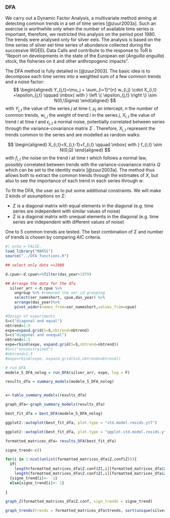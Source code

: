 ### DFA

We carry out a Dynamic Factor Analysis, a multivariate
method aiming at detecting common trends in a set of time series [@zuur2003a].
Such an exercise is worthwhile only when the number of available time series is important, 
therefore, we restricted this analysis on the period post 1980. The trends were analysed only for 
silver eels. The analysis is based on the time series of silver eel 
time series of abundance collected during the successive WGEEL Data Calls and 
contribute to the response to ToR b “Report on developments in the state of the European eel
(*Anguilla anguilla*) stock, the fisheries on it and other anthropogenic impacts”.

The DFA method is fully detailed in [@zuur2003]. The basic idea is to decompose each time series into a weighted sum of a few common trends and a noise factor:
$$
\begin{aligned}
Y_{j,t}=\mu_j + \sum_{i=1}^{n} w_{i,j} \cdot X_{i,t} +\epsilon_{j,t} \qquad \mbox{ with } \left \{ \epsilon_{j,t} \right \}  \sim N(0,\Sigma)
\end{aligned}
$$
with $Y_{j, t}$ the value of the series $j$ at time $t$, $\mu_j$ an intercept, $n$ the number of common trends, $w_{i, j}$ the weight of trend $i$ in the series $j$, $X_{i,t}$ the value of trend $i$ at time $t$ and $\epsilon_{j,t}$ a normal noise, potentially correlated between series through the variance-covariance matrix $\Sigma$ . Therefore, $X_{i,t}$ represent the trends common to the series and are modelled as random walks:

$$
\begin{aligned}
X_{i,t}=X_{i,t-1}+f_{i,t} \qquad \mbox{ with } f_{i,t} \sim N(0,Q)
\end{aligned}
$$
with $f_{i,t}$ the noise on the trend $i$ at time $t$ which follows a normal law, possibly correlated between trends with the variance-covariance matrix $Q$ which can be set to the identity matrix [@zuur2003a].
The method thus allows both to extract the common trends through the estimates of $X$, but also to see the importance of each trend in each series through $w$.

To fit the DFA, the user as to put some additional constraints. We will make 2 kinds of assumptions on $\Sigma$:

* $\Sigma$ is a diagonal matrix with equal elements in the diagonal (e.g. time series are independent with similar values of noise)
* $\Sigma$ is a diagonal matrix with unequal elements in the diagonal (e.g. time series are independent with different values of noise)


One to 5 common trends are tested. The best combination of $\Sigma$ and number of trends is chosen by comparing AIC criteria. 

```r
#| echo = FALSE,
load_library("MARSS")
source("../DFA_functions.R")
```


```r

## select only data =>1980

d.cpue<-d.cpue%>%filter(das_year>1979)

## Arrange the data for the dfa
  silver_arr <-d.cpue %>%
    ungroup %>% #removed the ser_id grouping
    select(ser_nameshort, cpue,das_year) %>%
    arrange(das_year)%>%
    pivot_wider(names_from=ser_nameshort,values_from=cpue)

```


```r
#Design of experiments
S=c("diagonal and equal")
nbtrend=1:5
expe=expand.grid(S=S,nbtrend=nbtrend)
S=c("diagonal and unequal")
nbtrend=1:5
expe=rbind(expe, expand.grid(S=S,nbtrend=nbtrend))
#S=c("unconstrained")
#nbtrend=1:3
#expe=rbind(expe, expand.grid(S=S,nbtrend=nbtrend))

# run DFA
modele_S_DFA_nolog = run_DFA(silver_arr, expe, log = F)

```

```r
results_dfa = summary_models(modele_S_DFA_nolog)


x<-table_summary_models(results_dfa)

graph_dfa<-graph_summary_models(results_dfa)

best_fit_dfa = best_DFA(modele_S_DFA_nolog)

ggplot2::autoplot(best_fit_dfa, plot.type = "std.model.resids.ytT")

ggplot2::autoplot(best_fit_dfa, plot.type = "qqplot.std.model.resids.ytt1")

formatted_matrices_dfa= results_DFA(best_fit_dfa)
```
```r

signe_trend<-c()

for(i in 1:ncol(unlist(formatted_matrices_dfa$Z.conf$Z))){
  if(
    length(formatted_matrices_dfa$Z.conf$Z[,i][formatted_matrices_dfa$Z.conf$Z[,i]>0]) <
    length(formatted_matrices_dfa$Z.conf$Z[,i][formatted_matrices_dfa$Z.conf$Z[,i]<0]))
  {signe_trend[i]<- -1}
  else{signe_trend[i]<- 1}
  
}

graph_Z(formatted_matrices_dfa$Z.conf, sign_trends = signe_trend)

graph_trends(trends = formatted_matrices_dfa$trends, sort(unique(silver_arr$das_year)), sign_trends = signe_trend)




```


